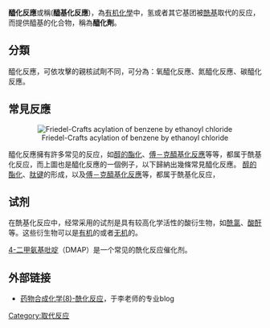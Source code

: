 '''醯化反應'''或稱('''醯基化反應''')，為[[有机化學|有机化學]]中，氢或者其它基团被[[酰基|酰基]]取代的反应，而提供醯基的化合物，稱為'''醯化劑'''。

==分類==
醯化反應，可依攻擊的親核試劑不同，可分為：氧醯化反應、氮醯化反應、碳醯化反應。
==常見反應==
<center>[[Image:Benzen_acylowany.svg|Friedel-Crafts acylation of benzene by ethanoyl chloride]]</center>
醯化反應擁有許多常见的反应，如[[酯化反应|醇的酯化]]、[[傅－克醯基化反應|傅－克醯基化反應]]等等，都属于酰基化反应，而上圖也是醯化反應的一個例子，以下歸納出幾條常見醯化反應。
[[酯化反应|醇的酯化]]、[[肽键|肽键]]的形成，以及[[傅－克醯基化反應|傅－克醯基化反應]]等，都属于酰基化反应，

==试剂==
在酰基化反应中，经常采用的试剂是具有较高化学活性的酸衍生物，如[[酰氯|酰氯]]、[[酸酐|酸酐]]等。这些衍生物可以是[[有机|有机]]的或者[[无机|无机]]的。<!--一个无机的例子是：三氯氧磷-->

[[4-二甲氨基吡啶|4-二甲氨基吡啶]]（DMAP）是一个常见的酰化反应催化剂。

==外部链接==
*[http://org-mech.blog.sohu.com/53799893.html 药物合成化学(8)-酰化反应]，于李老师的专业blog

{{Reaction-stub}}


[[Category:取代反应|Category:取代反应]]
